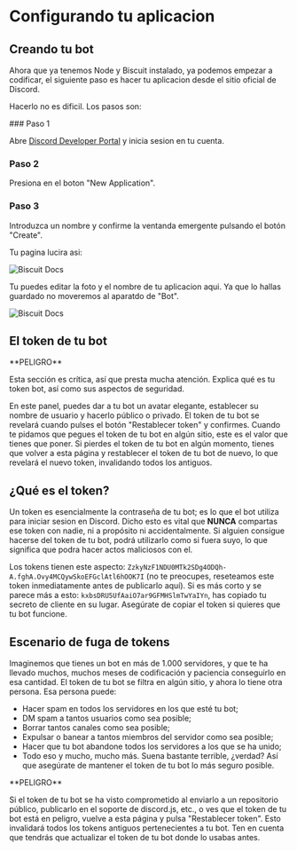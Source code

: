 
# Configurando tu aplicacion

## Creando tu bot

Ahora que ya tenemos Node y Biscuit instalado, ya podemos empezar a codificar, el siguiente paso es hacer tu aplicacion desde el sitio oficial de Discord.

Hacerlo no es dificil. Los pasos son:

<Steps>
### Paso 1
 
Abre [Discord Developer Portal](https://discord.com/developers/applications) y inicia sesion en tu cuenta.
 
### Paso 2
 
Presiona en el boton "New Application".

### Paso 3

Introduzca un nombre y confirme la ventanda emergente pulsando el botón "Create".
</Steps>

Tu pagina lucira asi:

![Biscuit Docs](../public/imagenes/devportal.png)

Tu puedes editar la foto y el nombre de tu aplicacion aqui. Ya que lo hallas guardado no moveremos al aparatdo de "Bot".

![Biscuit Docs](../public/imagenes/devportalbot.png)

## El token de tu bot

<Callout type="error" emoji="️⚠️">
**PELIGRO**

Esta sección es crítica, así que presta mucha atención. Explica qué es tu token bot, así como sus aspectos de seguridad.
</Callout>

En este panel, puedes dar a tu bot un avatar elegante, establecer su nombre de usuario y hacerlo público o privado. El token de tu bot se revelará cuando pulses el botón "Restablecer token" y confirmes. Cuando te pidamos que pegues el token de tu bot en algún sitio, este es el valor que tienes que poner. Si pierdes el token de tu bot en algún momento, tienes que volver a esta página y restablecer el token de tu bot de nuevo, lo que revelará el nuevo token, invalidando todos los antiguos.

## ¿Qué es el token?

Un token es esencialmente la contraseña de tu bot; es lo que el bot utiliza para iniciar sesion en Discord. Dicho esto es vital que **NUNCA** compartas ese token con nadie, ni a propósito ni accidentalmente. Si alguien consigue hacerse del token de tu bot, podrá utilizarlo como si fuera suyo, lo que significa que podra hacer actos maliciosos con el.

Los tokens tienen este aspecto: ` ZzkyNzF1NDU0MTk2SDg4ODQh-A.fghA.Ovy4MCQywSkoEFGclAtl6hOOK7I ` (no te preocupes, reseteamos este token inmediatamente antes de publicarlo aquí). Si es más corto y se parece más a esto: ` kxbsDRU5UfAaiO7ar9GFMHSlmTwYaIYn `, has copiado tu secreto de cliente en su lugar. Asegúrate de copiar el token si quieres que tu bot funcione.

## Escenario de fuga de tokens

Imaginemos que tienes un bot en más de 1.000 servidores, y que te ha llevado muchos, muchos meses de codificación y paciencia conseguirlo en esa cantidad. El token de tu bot se filtra en algún sitio, y ahora lo tiene otra persona. Esa persona puede:

- Hacer spam en todos los servidores en los que esté tu bot;
- DM spam a tantos usuarios como sea posible;
- Borrar tantos canales como sea posible;
- Expulsar o banear a tantos miembros del servidor como sea posible;
- Hacer que tu bot abandone todos los servidores a los que se ha unido;
- Todo eso y mucho, mucho más. Suena bastante terrible, ¿verdad? Así que asegúrate de mantener el token de tu bot lo más seguro posible.

<Callout type="error" emoji="️⚠️">
**PELIGRO**

Si el token de tu bot se ha visto comprometido al enviarlo a un repositorio público, publicarlo en el soporte de discord.js, etc., o ves que el token de tu bot está en peligro, vuelve a esta página y pulsa "Restablecer token". Esto invalidará todos los tokens antiguos pertenecientes a tu bot. Ten en cuenta que tendrás que actualizar el token de tu bot donde lo usabas antes.
</Callout>